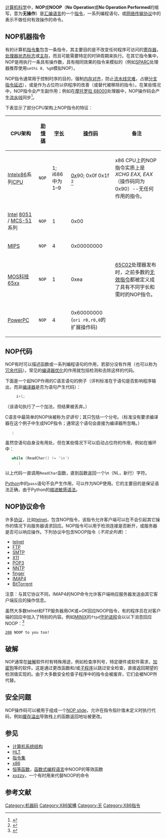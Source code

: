 {{noteTA|G1=IT}}
[[计算机科学|计算机科学]]中，'''NOP'''或'''NOOP'''（'''No Operation'''或'''No Operation Performed'''的缩写，意为'''无操作'''）是[[汇编语言|汇编语言]]的一个[[指令|指令]]，一系列编程语句，或[[网络传输协议|网络传输协议]]中的表示不做任何有效操作的命令。

==NOP机器指令==
有的计算机[[指令集|指令集]]包含一条指令，其主要目的是不改变任何程序可访问的[[寄存器|寄存器]]，[[处理器状态标志|处理器状态标志]]或[[主存|主存]]，而且可能需要特定的时钟周期来执行。在其它指令集中，NOP是用执行一条具有操作数，具有相同效果的指令来模拟的（例如[[SPARC|SPARC]]处理器推荐使用<code>sethi 0, %g0</code>模拟NOP）。

NOP指令通常用于控制时序的目的，强制[[内存对齐|内存对齐]]，防止[[流水线灾难|流水线灾难]]，占据[[分支指令延迟|分支指令延迟]]），或是作为占位符以供程序的改善（或替代被移除的指令）。在某些情况中，NOP指令会产生副作用；例如在[[摩托罗拉_68000|摩托罗拉 68000]]处理器中，NOP操作码会产生[[流水线|流水线]]同步<ref>{{cite web|url=http://www.freescale.com/files/archives/doc/ref_manual/M68000PRM.pdf|title=Motorola 68000 Programmer's Reference Manual|accessdate=2010-09-18|archive-date=2015-09-24|archive-url=https://web.archive.org/web/20150924015505/http://www.freescale.com/files/archives/doc/ref_manual/M68000PRM.pdf|dead-url=no}}</ref>。

下表显示了部分CPU架构上NOP指令的特征：

{| class="wikitable" border="1"
|-
! CPU架构
! [[助憶碼|助憶碼]]
! [[字节|字长]]
! [[操作码|操作码]]
! 备注
|-
| [[Intel|Intel]][[x86|x86]]系列[[CPU|CPU]]
| <code>NOP</code>
| 1; i686中为1–9
| [[十六进制|0x]]90; 0x0f 0x1f <ref>{{cite web|url=http://developer.intel.com/design/pentiumii/manuals/243191.htm|title=Intel Architecture Software Developer's Manual, Volume 2: Instruction Set Reference Manual|accessdate=2007-07-13|archive-url=https://web.archive.org/web/20070702003233/http://developer.intel.com/design/PentiumII/manuals/243191.htm|archive-date=2007-07-02|dead-url=yes}}</ref>
| x86 CPU上的NOP指令实质上是''XCHG EAX, EAX''（操作码同为0x90）--无任何作用的指令。
|-
| [[Intel|Intel]] [[8051|8051]] / [[MCS-51|MCS-51]]系列
| <code>NOP</code>
| 1
| 0x00
| 
|-
| [[MIPS|MIPS]]
| <code>NOP</code>
| 4
| 0x00000000
| 
|-
| [[MOS科技_65xx|MOS科技 65xx]]
| <code>NOP</code>
| 1
| 0xea
| [[65C02|65C02]]处理器发布时，之前多数的[[无效指令|无效指令]]都被定义成了具有不同字长和需时的NOP指令。
|-
| [[PowerPC|PowerPC]]
| <code>NOP</code>
| 4
| 0x60000000 (<code>ori r0,r0,0</code>的扩展操作码)
|
|}

==NOP代码==
NOP有时可以描述函数或一系列编程语句的作用，若部分没有作用（也可以称为[[冗余代码|冗余代码]]）。常见的[[编译器优化|编译器优化]]的作用就包括检测和去除这样的代码。

下面是一个起NOP作用的C语言语句的例子（评判标准在于语句是否影响程序输出，而非[[编译器|编译器]]是否为语句产生代码）：
<syntaxhighlight lang="C">
     i+1;
</syntaxhighlight>
（该语句执行了一个加法，但结果被丢弃。）

C语言中最简单的NOP块被称为''空语句''；其只包括一个分号。（标准没有要求编译器在这个例子中生成NOP指令；通常这个语句会直接为编译器所忽略。）
<syntaxhighlight lang="C">
   ;
</syntaxhighlight>

虽然空语句自身没有用处，但在某些情况下可以启动占位符的作用，例如在循环中：
<syntaxhighlight lang="C">
   while (ReadChar() != '\n')
      ;
</syntaxhighlight>

以上代码一直调用<code>ReadChar</code>函数，直到函数返回一个\n（NL，新行）字符。

[[Python|Python]]中的<code>pass</code>语句不会产生作用，可以作为NOP使用。它的主要目的是保证语法正确，由于Python的[[Python#縮排|缩进敏感语法]]。

==NOP协议命令==
许多[[网络传输协议|协议]]，比如[[telnet|telnet]]，包含NOP指令，该指令允许客户端可以在不会引起其它操作的情况下向服务器请求回应。NOP指令可以用于检测连接是否断开，或服务器是否可以响应操作。下列协议中包含NOOP指令（''不完全列表''）：
*[[telnet|telnet]]
*[[FTP|FTP]]
*[[SMTP|SMTP]]
*[[X_Window核心协议|X11]]
*[[POP3|POP3]]
*[[NNTP|NNTP]]
*[[finger|finger]]
*[[IMAP4|IMAP4]]
*[[BitTorrent|BitTorrent]]
注意：与其它协议不同，IMAP4的NOP命令允许客户端响应服务器发送由其它客户端反应的操作信息。

虽然大多数telnet和FTP服务器用''OK''或''+OK''回应NOOP指令，有的程序员在对客户端的回应中加入了特别的内容。例如[[MINIX|MINIX]]的<code>ftpd</code>[[守护进程|守护进程]]会以以下消息回应NOOP：<ref name="minix_ftpd">{{cite web|url=http://www.google.com/codesearch/p?hl=en#EhJUfTR8NNs/src/commands/ftpd/ftpd.c&q=%22NOOP%20to%20you%20too!%22%20lang:C&exact_package=http://www.minix3.org/previous-versions/Intel-1.7.3/new34.tar|title=ftpd.c|accessdate=2009-01-22|archive-date=2009-01-16|archive-url=https://web.archive.org/web/20090116193049/http://google.com/codesearch/p?hl=en#EhJUfTR8NNs/src/commands/ftpd/ftpd.c&q=%22NOOP%20to%20you%20too!%22%20lang:C&exact_package=http://www.minix3.org/previous-versions/Intel-1.7.3/new34.tar|dead-url=no}}</ref>
 [[FTP|200]] NOOP to you too!

==破解==
NOP通常在[[软件破解|破解]]软件时有特殊用途，例如检查序列号，特定硬件或软件需求，[[加密狗|加密狗]]等的软件。这是通过更改函数和/或[[子程序|子程序]]以跳过安全检查，直接返回期望的检测值实现的。由于大多数安全检查子程序中的指令会被废弃，它们会被NOP所代替。

==安全问题==
NOP操作码可以被用于组成一个[[NOP_slide|NOP slide]]，允许在指令指针值未定义时执行代码，例如[[缓存溢出|缓存溢出]]导致栈上的函数返回地址被更改。

==参见==
*[[计算机系统结构|计算机系统结构]]
*[[HLT|HLT]]
*[[指令集|指令集]]
*[[x86|x86]]
*[[恒等函数|恒等函数]]，[[函数式编程语言|函数式编程语言]]中NOOP的等效函数
*[[xyzzy|xyzzy]]，一个有时用来代替NOOP的命令

==参考文献==
{{reflist}}

[[Category:机器码|Category:机器码]]
[[Category:X86架構|Category:X86架構]]
[[Category:无|Category:无]]
[[Category:X86指令|Category:X86指令]]